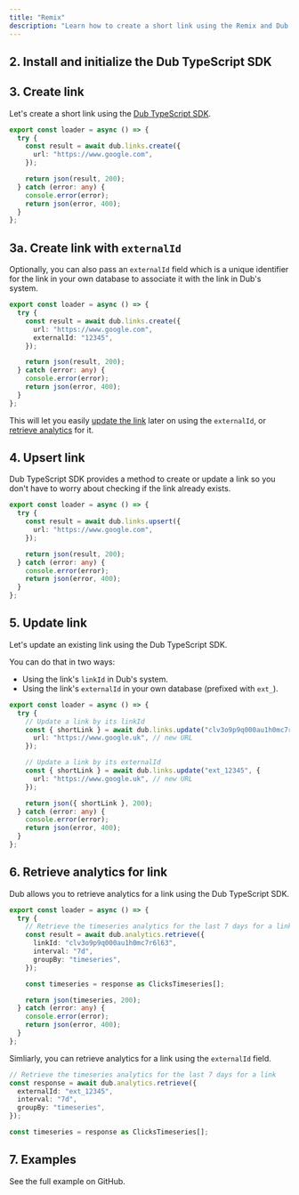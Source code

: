 ```yaml
---
title: "Remix"
description: "Learn how to create a short link using the Remix and Dub TypeScript SDK."
---
```



<Prerequisites />

## 2. Install and initialize the Dub TypeScript SDK

<InstallTypescript />

## 3. Create link

Let's create a short link using the [Dub TypeScript SDK](/sdks/typescript/overview).

```typescript app/routes/create-link.ts
export const loader = async () => {
  try {
    const result = await dub.links.create({
      url: "https://www.google.com",
    });

    return json(result, 200);
  } catch (error: any) {
    console.error(error);
    return json(error, 400);
  }
};
```

<Accordion title="Full list of available attributes for the Link model">
  <LinkArguments />
</Accordion>

## 3a. Create link with `externalId`

Optionally, you can also pass an `externalId` field which is a unique identifier for the link in your own database to associate it with the link in Dub's system.

```typescript app/routes/create-link.ts
export const loader = async () => {
  try {
    const result = await dub.links.create({
      url: "https://www.google.com",
      externalId: "12345",
    });

    return json(result, 200);
  } catch (error: any) {
    console.error(error);
    return json(error, 400);
  }
};
```

This will let you easily [update the link](#5-update-link) later on using the `externalId`, or [retrieve analytics](#6-retrieve-analytics-for-link) for it.

## 4. Upsert link

Dub TypeScript SDK provides a method to create or update a link so you don't have to worry about checking if the link already exists.

```typescript app/routes/upsert-link.ts
export const loader = async () => {
  try {
    const result = await dub.links.upsert({
      url: "https://www.google.com",
    });

    return json(result, 200);
  } catch (error: any) {
    console.error(error);
    return json(error, 400);
  }
};
```

## 5. Update link

Let's update an existing link using the Dub TypeScript SDK.

You can do that in two ways:

- Using the link's `linkId` in Dub's system.
- Using the link's `externalId` in your own database (prefixed with `ext_`).

```typescript app/routes/update-link.ts
export const loader = async () => {
  try {
    // Update a link by its linkId
    const { shortLink } = await dub.links.update("clv3o9p9q000au1h0mc7r6l63", {
      url: "https://www.google.uk", // new URL
    });

    // Update a link by its externalId
    const { shortLink } = await dub.links.update("ext_12345", {
      url: "https://www.google.uk", // new URL
    });

    return json({ shortLink }, 200);
  } catch (error: any) {
    console.error(error);
    return json(error, 400);
  }
};
```

## 6. Retrieve analytics for link

Dub allows you to retrieve analytics for a link using the Dub TypeScript SDK.

```typescript app/routes/analytics.ts
export const loader = async () => {
  try {
    // Retrieve the timeseries analytics for the last 7 days for a link
    const result = await dub.analytics.retrieve({
      linkId: "clv3o9p9q000au1h0mc7r6l63",
      interval: "7d",
      groupBy: "timeseries",
    });

    const timeseries = response as ClicksTimeseries[];

    return json(timeseries, 200);
  } catch (error: any) {
    console.error(error);
    return json(error, 400);
  }
};
```

Simliarly, you can retrieve analytics for a link using the `externalId` field.

```typescript app/routes/analytics.ts
// Retrieve the timeseries analytics for the last 7 days for a link
const response = await dub.analytics.retrieve({
  externalId: "ext_12345",
  interval: "7d",
  groupBy: "timeseries",
});

const timeseries = response as ClicksTimeseries[];
```

## 7. Examples

<CardGroup cols={2}>
  <Card
    title="Remix Example"
    icon="arrow-up-right-from-square"
    href="https://github.com/dubinc/examples/tree/main/typescript/remix"
    color="#333333"
  >
    See the full example on GitHub.
  </Card>
</CardGroup>

